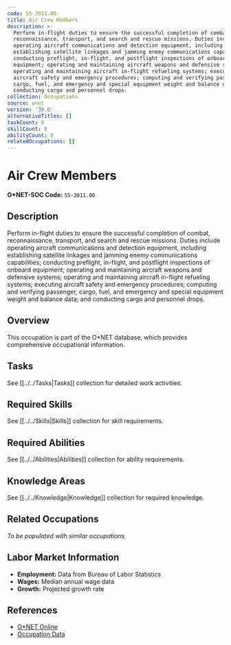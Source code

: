```yaml
---
code: 55-3011.00
title: Air Crew Members
description: >-
  Perform in-flight duties to ensure the successful completion of combat,
  reconnaissance, transport, and search and rescue missions. Duties include
  operating aircraft communications and detection equipment, including
  establishing satellite linkages and jamming enemy communications capabilities;
  conducting preflight, in-flight, and postflight inspections of onboard
  equipment; operating and maintaining aircraft weapons and defensive systems;
  operating and maintaining aircraft in-flight refueling systems; executing
  aircraft safety and emergency procedures; computing and verifying passenger,
  cargo, fuel, and emergency and special equipment weight and balance data; and
  conducting cargo and personnel drops.
collection: Occupations
source: onet
version: '30.0'
alternativeTitles: []
taskCount: 0
skillCount: 0
abilityCount: 0
relatedOccupations: []
---
```

# Air Crew Members

**O*NET-SOC Code:** `55-3011.00`

## Description

Perform in-flight duties to ensure the successful completion of combat, reconnaissance, transport, and search and rescue missions. Duties include operating aircraft communications and detection equipment, including establishing satellite linkages and jamming enemy communications capabilities; conducting preflight, in-flight, and postflight inspections of onboard equipment; operating and maintaining aircraft weapons and defensive systems; operating and maintaining aircraft in-flight refueling systems; executing aircraft safety and emergency procedures; computing and verifying passenger, cargo, fuel, and emergency and special equipment weight and balance data; and conducting cargo and personnel drops.

## Overview

This occupation is part of the O*NET database, which provides comprehensive occupational information.

## Tasks

See [[../../Tasks|Tasks]] collection for detailed work activities.

## Required Skills

See [[../../Skills|Skills]] collection for skill requirements.

## Required Abilities

See [[../../Abilities|Abilities]] collection for ability requirements.

## Knowledge Areas

See [[../../Knowledge|Knowledge]] collection for required knowledge.

## Related Occupations

*To be populated with similar occupations*

## Labor Market Information

- **Employment:** Data from Bureau of Labor Statistics
- **Wages:** Median annual wage data
- **Growth:** Projected growth rate

## References

- [O*NET Online](https://www.onetonline.org/link/summary/55-3011.00)
- [Occupation Data](https://www.onetcenter.org/)
